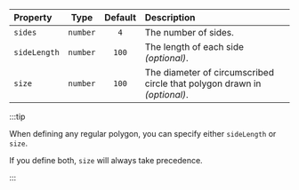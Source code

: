 | Property     |   Type   | Default | Description                                                              |
| :----------- | :------: | :-----: | :----------------------------------------------------------------------- |
| `sides`      | `number` |   `4`   | The number of sides.                                                     |
| `sideLength` | `number` |  `100`  | The length of each side _(optional)_.                                    |
| `size`       | `number` |  `100`  | The diameter of circumscribed circle that polygon drawn in _(optional)_. |

:::tip

When defining any regular polygon, you can specify either `sideLength` or `size`.

If you define both, `size` will always take precedence.

:::
